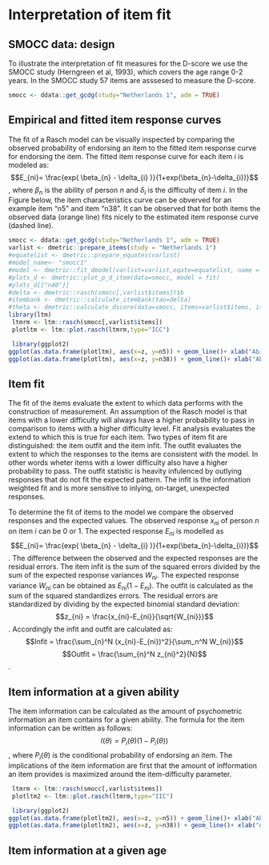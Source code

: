 # Interpretation of item fit {#ch:itemfit}

## SMOCC data: design

To illustrate the interpretation of fit measures for the D-score we use the SMOCC study (Herngreen et al, 1993), which covers the age range 0-2 years. In the SMOCC study 57 items are asssesed to measure the D-score. 

```{r smocc data, include=FALSE}
smocc <- ddata::get_gcdg(study="Netherlands 1", adm = TRUE)

```


## Empirical and fitted item response curves

The fit of a Rasch model can be visually inspected by comparing the observed probability of endorsing an item to the fitted item response curve for endorsing the item. The fitted item response curve for each item $i$ is modeled as: $$E_{ni}= \frac{exp( \beta_{n} - \delta_{i} )}{1+exp(\beta_{n}-\delta_{i})}$$, where $\beta_n$ is the ability of person $n$ and $\delta_i$ is the difficulty of item $i$. In the Figure below, the item characteristics curve can be obverved for an example item "n5" and item "n38". It can be observed that for both items the observed data (orange line) fits nicely to the estimated item response curve (dashed line).  


```{r icc, include=FALSE}
smocc <- ddata::get_gcdg(study="Netherlands 1", adm = TRUE)
varlist <- dmetric::prepare_items(study = "Netherlands 1")
#equatelist <- dmetric::prepare_equates(varlist)
#model_name<- "smocc1"
#model <- dmetric::fit_dmodel(varlist=varlist,eqate=equatelist, name = model_name)
#plots_d <- dmetric::plot_p_d_item(data=smocc, model = fit)
#plots_d[["n40"]]
#delta <- dmetric::rasch(smocc[,varlist$items])$b
#itembank <- dmetric::calculate_itembank(tau=delta)
#theta <- dmetric::calculate_dscore(data=smocc, items=varlist$items, itembank=itembank)
library(ltm)
 ltmrm <- ltm::rasch(smocc[,varlist$items])
 plotltm <- ltm::plot.rasch(ltmrm,type="ICC")
```

```{r echo=FALSE}
 
 library(ggplot2)
ggplot(as.data.frame(plotltm), aes(x=z, y=n5)) + geom_line()+ xlab("Ability (theta)")+ ylab("Probability to pass")+ggtitle("Item Characteristic Curve", subtitle=paste(ddata::get_itemtable(items="n5")[1,c("item", "label")], collapse = ": "))
ggplot(as.data.frame(plotltm), aes(x=z, y=n38)) + geom_line()+ xlab("Ability (theta)")+ ylab("Probability to pass")+ggtitle("Item Characteristic Curve", subtitle=paste(ddata::get_itemtable(items="n38")[1,c("item", "label")], collapse = ": "))

```

## Item fit

The fit of the items evaluate the extent to which data performs with the construction of measurement. An assumption of the Rasch model is that items with a lower difficulty will always have a higher probability to pass in comparison to items with a higher difficulty level. Fit analysis evaluates the extend to which this is true for each item. Two types of item fit are distinguished: the item outfit and the item infit. The outfit evaluates the extent to which the responses to the items are consistent with the model. In other words wheter items with a lower difficulty also have a higher probability to pass. The outfit statistic is heavity infulenced by outlying responses that do not fit the expected pattern. The infit is the information weighted fit and is more sensitive to inlying, on-target, unexpected responses. 

To determine the fit of items to the model we compare the observed responses and the expected values. The observed response $x_{ni}$ of person $n$ on item $i$ can be $0$ or $1$. The expected response $E_{ni}$ is modelled as $$E_{ni}= \frac{exp( \beta_{n} - \delta_{i} )}{1+exp(\beta_{n}-\delta_{i})}$$. The difference between the observed and the expected responses are the residual errors. The item infit is the sum of the squared errors divided by the sum of the expected response variances $W_{ni}$. The expected response variance $W_{ni}$ can be obtained as $E_{ni}(1-E_{ni})$. The outfit is calculated as the sum of the squared standardizes errors. The residual errors are standardized by dividing by the expected binomial standard deviation: $$z_{ni} = \frac{x_{ni}-E_{ni}}{\sqrt{W_{ni}}}$$. Accordingly the infit and outfit are calculated as: $$Infit = \frac{\sum_{n}^N (x_{ni}-E_{ni})^2}{\sum_n^N W_{ni}}$$
   $$Outfit = \frac{\sum_{n}^N z_{ni}^2}{N}$$. 

## Item information at a given ability

The item information can be calculated as the amount of psychometric information an item contains for a given ability. The formula for the item information can be written as follows: $$I(\theta)=P_i(\theta)(1-P_i(\theta))$$, where $P_i(\theta)$ is the conditional probability of endorsing an item. 
The implications of the item information are first that the amount of infformation an item provides is maximized around the item-difficulty parameter. 

```{r, include=FALSE}
 ltmrm <- ltm::rasch(smocc[,varlist$items])
 plotltm2 <- ltm::plot.rasch(ltmrm,type="IIC")
```

```{r, echo=FALSE}
 library(ggplot2)
ggplot(as.data.frame(plotltm2), aes(x=z, y=n5)) + geom_line()+ xlab("Ability (theta)")+ ylab("Item information")+ggtitle("Item Characteristic Curve", subtitle=paste(ddata::get_itemtable(items="n5")[1,c("item", "label")], collapse = ": "))
ggplot(as.data.frame(plotltm2), aes(x=z, y=n38)) + geom_line()+ xlab("Ability (theta)")+ ylab("Item information")+ggtitle("Item Characteristic Curve", subtitle=paste(ddata::get_itemtable(items="n38")[1,c("item", "label")], collapse = ": "))

```



## Item information at a given age

```{r, include=FALSE}

```

